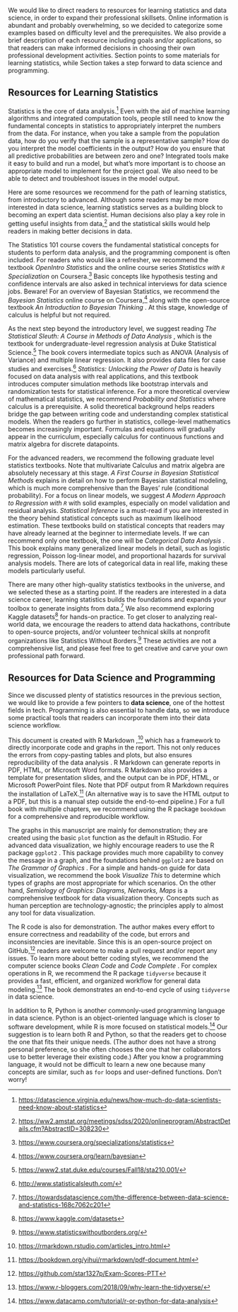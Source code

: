 We would like to direct readers to resources for learning statistics and data science, in order to expand their professional skillsets. Online information is abundant and probably overwhelming, so we decided to categorize some examples based on difficulty level and the prerequisites. We also provide a brief description of each resource including goals and/or applications, so that readers can make informed decisions in choosing their own professional development activities. Section \ref{learning-statistics} points to some materials for learning statistics, while Section \ref{learning-data-science} takes a step forward to data science and programming.  

## Resources for Learning Statistics {#learning-statistics}

Statistics is the core of data analysis.^[<https://datascience.virginia.edu/news/how-much-do-data-scientists-need-know-about-statistics>] Even with the aid of machine learning algorithms and integrated computation tools, people still need to know the fundamental concepts in statistics to appropriately interpret the numbers from the data. For instance, when you take a sample from the population data, how do you verify that the sample is a representative sample? How do you interpret the model coefficients in the output? How do you ensure that all predictive probabilities are between zero and one? Integrated tools make it easy to build and run a model, but what's more important is to choose an appropriate model to implement for the project goal. We also need to be able to detect and troubleshoot issues in the model output.  

Here are some resources we recommend for the path of learning statistics, from introductory to advanced. Although some readers may be more interested in data science, learning statistics serves as a building block to becoming an expert data scientist. Human decisions also play a key role in getting useful insights from data,^[<https://ww2.amstat.org/meetings/sdss/2020/onlineprogram/AbstractDetails.cfm?AbstractID=308230>] and the statistical skills would help readers in making better decisions in data.   

The Statistics 101 course covers the fundamental statistical concepts for students to perform data analysis, and the programming component is often included. For readers who would like a refresher, we recommend the textbook *OpenIntro Statistics* \cite{diez2019openintro} and the online course series *Statistics with `R` Specialization* on Coursera.^[<https://www.coursera.org/specializations/statistics>] Basic concepts like hypothesis testing and confidence intervals are also asked in technical interviews for data science jobs. Beware! For an overview of Bayesian Statistics, we recommend the *Bayesian Statistics* online course on Coursera,^[<https://www.coursera.org/learn/bayesian>] along with the open-source textbook *An Introduction to Bayesian Thinking* \cite{clyde2018bayesian101}. At this stage, knowledge of calculus is helpful but not required.  
  
As the next step beyond the introductory level, we suggest reading *The Statistical Sleuth: A Course in Methods of Data Analysis* \cite{ramsey2013statistical}, which is the textbook for undergraduate-level regression analysis at Duke Statistical Science.^[<https://www2.stat.duke.edu/courses/Fall18/sta210.001/>] The book covers intermediate topics such as ANOVA (Analysis of Variance) and multiple linear regression. It also provides data files for case studies and exercises.^[<http://www.statisticalsleuth.com/>] *Statistics: Unlocking the Power of Data* \cite{lock2020statistics} is heavily focused on data analysis with real applications, and this textbook introduces computer simulation methods like bootstrap intervals and randomization tests for statistical inference. For a more theoretical overview of mathematical statistics, we recommend *Probability and Statistics* \cite{degroot2012probability} where calculus is a prerequisite. A solid theoretical background helps readers bridge the gap between writing code and understanding complex statistical models. When the readers go further in statistics, college-level mathematics becomes increasingly important. Formulas and equations will gradually appear in the curriculum, especially calculus for continuous functions and matrix algebra for discrete datapoints.  

For the advanced readers, we recommend the following graduate level statistics textbooks. Note that multivariate Calculus and matrix algebra are absolutely necessary at this stage. *A First Course in Bayesian Statistical Methods* \cite{hoff2009first} explains in detail on how to perform Bayesian statistical modeling, which is much more comprehensive than the Bayes' rule (conditional probability). For a focus on linear models, we suggest *A Modern Approach to Regression with `R`* \cite{sheather2009modern} with solid examples, especially on model validation and residual analysis. *Statistical Inference* \cite{casella2021statistical} is a must-read if you are interested in the theory behind statistical concepts such as maximum likelihood estimation. These textbooks build on statistical concepts that readers may have already learned at the beginner to intermediate levels. If we can recommend only one textbook, the one will be *Categorical Data Analysis* \cite{agresti2003categorical}. This book explains many generalized linear models in detail, such as logistic regression, Poisson log-linear model, and proportional hazards for survival analysis models. There are lots of categorical data in real life, making these models particularly useful.  

There are many other high-quality statistics textbooks in the universe, and we selected these as a starting point. If the readers are interested in a data science career, learning statistics builds the foundations and expands your toolbox to generate insights from data.^[<https://towardsdatascience.com/the-difference-between-data-science-and-statistics-168c7062c201>] We also recommend exploring Kaggle datasets^[<https://www.kaggle.com/datasets>] for hands-on practice. To get closer to analyzing real-world data, we encourage the readers to attend data hackathons, contribute to open-source projects, and/or volunteer technical skills at nonprofit organizations like Statistics Without Borders.^[<https://www.statisticswithoutborders.org/>] These activities are not a comprehensive list, and please feel free to get creative and carve your own professional path forward.    

## Resources for Data Science and Programming {#learning-data-science}

Since we discussed plenty of statistics resources in the previous section, we would like to provide a few pointers to **data science**, one of the hottest fields in tech. Programming is also essential to handle data, so we introduce some practical tools that readers can incorporate them into their data science workflow.   

This document is created with $\mathsf{R}$ Markdown \cite{r-markdown-pkg},^[<https://rmarkdown.rstudio.com/articles_intro.html>] which has a framework to directly incorporate code and graphs in the report. This not only reduces the errors from copy-pasting tables and plots, but also ensures reproducibility of the data analysis \cite{baumer2014r-markdown}. $\mathsf{R}$ Markdown can generate reports in PDF, HTML, or Microsoft Word formats. $\mathsf{R}$ Markdown also provides a template for presentation slides, and the output can be in PDF, HTML, or Microsoft PowerPoint files. Note that PDF output from $\mathsf{R}$ Markdown requires the installation of LaTeX.^[<https://bookdown.org/yihui/rmarkdown/pdf-document.html>] (An alternative way is to save the HTML output to a PDF, but this is a manual step outside the end-to-end pipeline.) For a full book with multiple chapters, we recommend using the $\mathsf{R}$ package `bookdown` \cite{r-bookdown} for a comprehensive and reproducible workflow.  

The graphs in this manuscript are mainly for demonstration; they are created using the basic `plot` function as the default in RStudio. For advanced data visualization, we highly encourage readers to use the $\mathsf{R}$ package `ggplot2` \cite{ggplot2}. This package provides much more capability to convey the message in a graph, and the foundations behind `ggplot2` are based on *The Grammar of Graphics* \cite{wilkinson2013grammar}. For a simple and hands-on guide for data visualization, we recommend the book *Visualize This* \cite{yau2011visualize} to determine which types of graphs are most appropriate for which scenarios. On the other hand, *Semiology of Graphics: Diagrams, Networks, Maps* \cite{bertin1983semiology} is a comprehensive textbook for data visualization theory. Concepts such as human perception are technology-agnostic; the principles apply to almost any tool for data visualization.     

The $\mathsf{R}$ code is also for demonstration. The author makes every effort to ensure correctness and readability of the code, but errors and inconsistencies are inevitable. Since this is an open-source project on GitHub,^[<https://github.com/star1327p/Exam-Scores-PTT>] readers are welcome to make a pull request and/or report any issues. To learn more about better coding styles, we recommend the computer science books *Clean Code* \cite{martin2009clean} and *Code Complete* \cite{mcconnell2004code}. For complex operations in $\mathsf{R}$, we recommend the $\mathsf{R}$ package `tidyverse` \cite{r-tidyverse} because it provides a fast, efficient, and organized workflow for general data modeling.^[<https://www.r-bloggers.com/2018/09/why-learn-the-tidyverse/>] The book \textit{$\mathsf{R}$ for Data Science: Import, Tidy, Transform, Visualize, and Model Data} \cite{wickham2016r} demonstrates an end-to-end cycle of using `tidyverse` in data science.  

In addition to $\mathsf{R}$, Python is another commonly-used programming language in data science. Python is an object-oriented language which is closer to software development, while $\mathsf{R}$ is more focused on statistical models.^[<https://www.datacamp.com/tutorial/r-or-python-for-data-analysis>] Our suggestion is to learn both $\mathsf{R}$ and Python, so that the readers get to choose the one that fits their unique needs. (The author does not have a strong personal preference, so she often chooses the one that her collaborators use to better leverage their existing code.) After you know a programming language, it would not be difficult to learn a new one because many concepts are similar, such as `for` loops and user-defined functions. Don't worry!  

